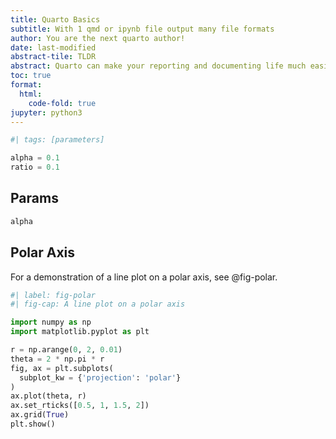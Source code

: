 ```yaml
---
title: Quarto Basics
subtitle: With 1 qmd or ipynb file output many file formats
author: You are the next quarto author!
date: last-modified
abstract-tile: TLDR
abstract: Quarto can make your reporting and documenting life much easier
toc: true
format:
  html:
    code-fold: true
jupyter: python3
---
```


```python
#| tags: [parameters]

alpha = 0.1
ratio = 0.1
```

## Params

```python
alpha
```

## Polar Axis

For a demonstration of a line plot on a polar axis, see @fig-polar.

```python
#| label: fig-polar
#| fig-cap: A line plot on a polar axis

import numpy as np
import matplotlib.pyplot as plt

r = np.arange(0, 2, 0.01)
theta = 2 * np.pi * r
fig, ax = plt.subplots(
  subplot_kw = {'projection': 'polar'} 
)
ax.plot(theta, r)
ax.set_rticks([0.5, 1, 1.5, 2])
ax.grid(True)
plt.show()
```


